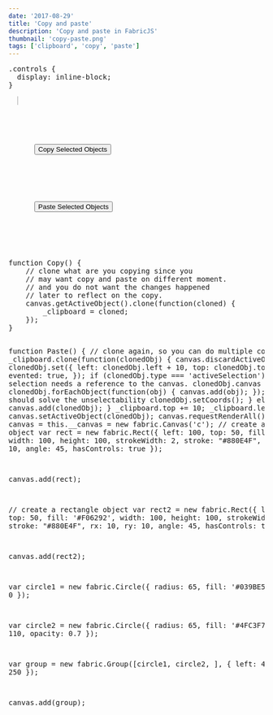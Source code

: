 ```yaml
---
date: '2017-08-29'
title: 'Copy and paste'
description: 'Copy and paste in FabricJS'
thumbnail: 'copy-paste.png'
tags: ['clipboard', 'copy', 'paste']
---
```


<div
  class="codepen-later"
  data-editable="true"
  data-height="500"
  data-default-tab="result"
  data-prefill='{
    "scripts": ["https://unpkg.com/fabric@4.0.0-rc.1/dist/fabric.js", "https://cdnjs.cloudflare.com/ajax/libs/lodash.js/4.17.15/lodash.js"]
  }'
>
<pre data-lang="css" data-options-autoprefixer="true">
.controls {
  display: inline-block;
}
</pre>
<pre data-lang="html">
  <canvas id="c" width="500" height="500" style="border:1px solid #ccc"></canvas>
  <div class="controls">
    <p>
      <button id="copy" onclick="Copy()">Copy Selected Objects</button>
    </p>
    <p>
      <button id="paste" onclick="Paste()">Paste Selected Objects</button>
    </p>
  </div>
</pre>
<pre data-lang="js">
function Copy() {
	// clone what are you copying since you
	// may want copy and paste on different moment.
	// and you do not want the changes happened
	// later to reflect on the copy.
	canvas.getActiveObject().clone(function(cloned) {
		_clipboard = cloned;
	});
}

function Paste() {
// clone again, so you can do multiple copies.
\_clipboard.clone(function(clonedObj) {
canvas.discardActiveObject();
clonedObj.set({
left: clonedObj.left + 10,
top: clonedObj.top + 10,
evented: true,
});
if (clonedObj.type === 'activeSelection') {
// active selection needs a reference to the canvas.
clonedObj.canvas = canvas;
clonedObj.forEachObject(function(obj) {
canvas.add(obj);
});
// this should solve the unselectability
clonedObj.setCoords();
} else {
canvas.add(clonedObj);
}
\_clipboard.top += 10;
\_clipboard.left += 10;
canvas.setActiveObject(clonedObj);
canvas.requestRenderAll();
});
}
var canvas = this.\_\_canvas = new fabric.Canvas('c');
// create a rectangle object
var rect = new fabric.Rect({
left: 100,
top: 50,
fill: '#D81B60',
width: 100,
height: 100,
strokeWidth: 2,
stroke: "#880E4F",
rx: 10,
ry: 10,
angle: 45,
hasControls: true
});

canvas.add(rect);

// create a rectangle object
var rect2 = new fabric.Rect({
left: 200,
top: 50,
fill: '#F06292',
width: 100,
height: 100,
strokeWidth: 2,
stroke: "#880E4F",
rx: 10,
ry: 10,
angle: 45,
hasControls: true
});

canvas.add(rect2);

var circle1 = new fabric.Circle({
radius: 65,
fill: '#039BE5',
left: 0
});

var circle2 = new fabric.Circle({
radius: 65,
fill: '#4FC3F7',
left: 110,
opacity: 0.7
});

var group = new fabric.Group([circle1, circle2, ], {
left: 40,
top: 250
});

canvas.add(group);

</pre>
</div>
